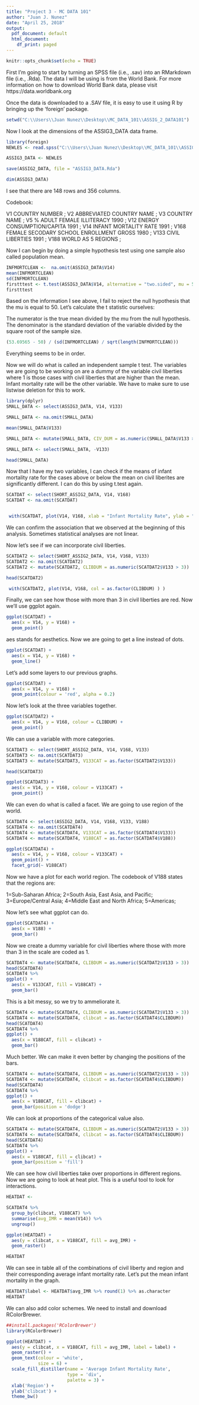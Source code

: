 ```yaml
---
title: "Project 3 - MC DATA 101"
author: "Juan J. Nunez"
date: "April 25, 2018"
output:
  pdf_document: default
  html_document:
    df_print: paged
---
```


```r
knitr::opts_chunk$set(echo = TRUE)
```




First I'm going to start by turning an SPSS file (i.e., .sav) into an RMarkdown file (i.e., .Rda). The data I will be using is from the World Bank. For more information on how to download World Bank data, please visit https://data.worldbank.org

Once the data is downloaded to a .SAV file, it is easy to use it using R by bringing up the 'foreign' package.



```r
setwd("C:\\Users\\Juan Nunez\\Desktop\\MC_DATA_101\\ASSIG_2_DATA101")

```



Now I look at the dimensions of the ASSIG3_DATA data frame.



```r
library(foreign)
NEWLES <- read.spss("C:\\Users\\Juan Nunez\\Desktop\\MC_DATA_101\\ASSIG_3_DATA101\\LES101.SAV", use.value.labels=TRUE, to.data.frame=TRUE)

ASSIG3_DATA <- NEWLES

save(ASSIG2_DATA, file = "ASSIG3_DATA.Rda")

dim(ASSIG3_DATA)
```

I see that there are 148 rows and 356 columns.

Codebook:

V1 COUNTRY NUMBER ; 
V2 ABBREVIATED COUNTRY NAME ; 
V3 COUNTRY NAME ; 
V5 % ADULT FEMALE ILLITERACY 1990 ; 
V12 ENERGY CONSUMPTION/CAPITA 1991 ; 
V14 INFANT MORTALITY RATE 1991 ; 
V168 FEMALE SECODARY SCHOOL ENROLLMENT GROSS 1980 ; 
V133 CIVIL LIBERTIES 1991 ; 
V188 WORLD AS 5 REGIONS ;


Now I can begin by doing a simple hypothesis test using one sample also called population mean.


```r
INFMORTCLEAN <-  na.omit(ASSIG3_DATA$V14)
mean(INFMORTCLEAN)
sd(INFMORTCLEAN)
firstttest <- t.test(ASSIG3_DATA$V14, alternative = "two.sided", mu = 50, conf.int = 0.95)
firstttest
```

Based on the information I see above, I fail to reject the null hypothesis that the mu is equal to 50. Let's calculate the t statistic ourselves:


The numerator is the true mean divided by the mu from the null hypothesis. The denominator is the standard deviation of the variable divided by the square root of the sample size.

```r
(53.69565 - 50) / (sd(INFMORTCLEAN) / sqrt(length(INFMORTCLEAN)))
```

Everything seems to be in order.

Now we will do what is called an independent sample t test. The variables we are going to be working on are a dummy of the variable civil liberties where 1 is those cases with civil liberties that are higher than the mean. Infant mortality rate will be the other variable. We have to make sure to use listwise deletion for this to work.

```r
library(dplyr)
SMALL_DATA <- select(ASSIG3_DATA, V14, V133) 

SMALL_DATA <- na.omit(SMALL_DATA)

mean(SMALL_DATA$V133)

SMALL_DATA <- mutate(SMALL_DATA, CIV_DUM = as.numeric(SMALL_DATA$V133 >= mean(SMALL_DATA$V133))) 

SMALL_DATA <- select(SMALL_DATA, -V133)

head(SMALL_DATA)

```

Now that I have my two variables, I can check if the means of infant mortality rate for the cases above or below the mean on civil liberites are significantly different. I can do this by using t.test again.


```r

SCATDAT <- select(SHORT_ASSIG2_DATA, V14, V168)
SCATDAT <- na.omit(SCATDAT)


 with(SCATDAT, plot(V14, V168, xlab = "Infant Mortality Rate", ylab = "Female Education")) 
```


We can confirm the association that we observed at the beginning of this analysis. Sometimes statistical analyses are not linear. 

Now let's see if we can incorporate civil liberties.


```r

SCATDAT2 <- select(SHORT_ASSIG2_DATA, V14, V168, V133)
SCATDAT2 <- na.omit(SCATDAT2)
SCATDAT2 <- mutate(SCATDAT2, CLIBDUM = as.numeric(SCATDAT2$V133 > 3)) 

head(SCATDAT2)

 with(SCATDAT2, plot(V14, V168, col = as.factor(CLIBDUM) ) ) 
```


Finally, we can see how those with more than 3 in civil liberties are red. Now we'll use ggplot again.


```r
ggplot(SCATDAT) +
  aes(x = V14, y = V168) +
  geom_point()
```

aes stands for aesthetics. Now we are going to get a line instead of dots.


```r
ggplot(SCATDAT) +
  aes(x = V14, y = V168) +
  geom_line()
```


Let's add some layers to our previous graphs.


```r
ggplot(SCATDAT) +
  aes(x = V14, y = V168) +
  geom_point(colour = 'red', alpha = 0.2)
```


Now let's look at the three variables together.

```r
ggplot(SCATDAT2) +
  aes(x = V14, y = V168, colour = CLIBDUM) +
  geom_point()
```


We can use a variable with more categories.

```r
SCATDAT3 <- select(SHORT_ASSIG2_DATA, V14, V168, V133)
SCATDAT3 <- na.omit(SCATDAT3)
SCATDAT3 <- mutate(SCATDAT3, V133CAT = as.factor(SCATDAT2$V133))

head(SCATDAT3)

ggplot(SCATDAT3) +
  aes(x = V14, y = V168, colour = V133CAT) +
  geom_point()
```

We can even do what is called a facet. We are going to use region of the world.


```r
SCATDAT4 <- select(ASSIG2_DATA, V14, V168, V133, V188)
SCATDAT4 <- na.omit(SCATDAT4)
SCATDAT4 <- mutate(SCATDAT4, V133CAT = as.factor(SCATDAT4$V133))
SCATDAT4 <- mutate(SCATDAT4, V188CAT = as.factor(SCATDAT4$V188))

ggplot(SCATDAT4) +
  aes(x = V14, y = V168, colour = V133CAT) +
  geom_point() +
  facet_grid(~ V188CAT)
```

Now we have a plot for each world region. The codebook of V188 states that the regions are: 

1=Sub-Saharan Africa; 
2=South Asia, East Asia, and Pacific; 
3=Europe/Central Asia; 
4=Middle East and North Africa; 
5=Americas;

Now let's see what ggplot can do.

```r
ggplot(SCATDAT4) +
  aes(x = V188) +
  geom_bar()
```

Now we create a dummy variable for civil liberties where those with more than 3 in the scale are coded as 1.


```r
SCATDAT4 <- mutate(SCATDAT4, CLIBDUM = as.numeric(SCATDAT2$V133 > 3)) 
head(SCATDAT4)
SCATDAT4 %>%
ggplot() +
  aes(x = V133CAT, fill = V188CAT) +
  geom_bar()
```

This is a bit messy, so we try to ammeliorate it.

```r
SCATDAT4 <- mutate(SCATDAT4, CLIBDUM = as.numeric(SCATDAT2$V133 > 3)) 
SCATDAT4 <- mutate(SCATDAT4, clibcat = as.factor(SCATDAT4$CLIBDUM))
head(SCATDAT4)
SCATDAT4 %>%
ggplot() +
  aes(x = V188CAT, fill = clibcat) +
  geom_bar()
```

Much better. We can make it even better by changing the positions of the bars.

```r
SCATDAT4 <- mutate(SCATDAT4, CLIBDUM = as.numeric(SCATDAT2$V133 > 3)) 
SCATDAT4 <- mutate(SCATDAT4, clibcat = as.factor(SCATDAT4$CLIBDUM))
head(SCATDAT4)
SCATDAT4 %>%
ggplot() +
  aes(x = V188CAT, fill = clibcat) +
  geom_bar(position = 'dodge')
```

We can look at proportions of the categorical value also.

```r
SCATDAT4 <- mutate(SCATDAT4, CLIBDUM = as.numeric(SCATDAT2$V133 > 3)) 
SCATDAT4 <- mutate(SCATDAT4, clibcat = as.factor(SCATDAT4$CLIBDUM))
head(SCATDAT4)
SCATDAT4 %>%
ggplot() +
  aes(x = V188CAT, fill = clibcat) +
  geom_bar(position = 'fill')
```

We can see how civil liberties take over proportions in different regions. Now we are going to look at heat plot. This is a useful tool to look for interactions.

```r
HEATDAT <- 

SCATDAT4 %>%
  group_by(clibcat, V188CAT) %>%
  summarise(avg_IMR = mean(V14)) %>%
  ungroup()

ggplot(HEATDAT) +
  aes(y = clibcat, x = V188CAT, fill = avg_IMR) +
  geom_raster()

HEATDAT
```


We can see in table all of the combinations of civil liberty and region and their corresponding average infant mortality rate. Let's put the mean infant mortality in the graph.

```r
HEATDAT$label <- HEATDAT$avg_IMR %>% round(1) %>% as.character
HEATDAT
```

We can also add color schemes. We need to install and download RColorBrewer.



```r
##install.packages('RColorBrewer')
library(RColorBrewer)

ggplot(HEATDAT) + 
  aes(y = clibcat, x = V188CAT, fill = avg_IMR, label = label) +
  geom_raster() + 
  geom_text(colour = 'white',
            size = 6) + 
  scale_fill_distiller(name = 'Average Infant Mortality Rate',
                       type = 'div',
                       palette = 3) +
  xlab('Region') +
  ylab('clibcat') +
  theme_bw()
```




